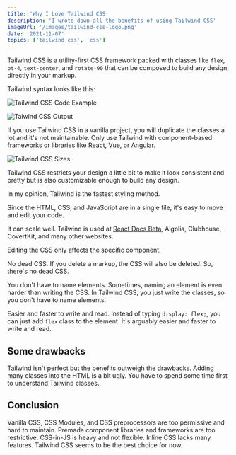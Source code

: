 ```yaml
---
title: 'Why I Love Tailwind CSS'
description: 'I wrote down all the benefits of using Tailwind CSS'
imageUrl: '/images/tailwind-css-logo.png'
date: '2021-11-07'
topics: ['tailwind css', 'css']
---
```


Tailwind CSS is a utility-first CSS framework packed with classes like `flex`, `pt-4`, `text-center`, and `rotate-90` that can be composed to build any design, directly in your markup.

Tailwind syntax looks like this:

![Tailwind CSS Code Example](/images/tailwind-css-code-example.png)

![Taiwind CSS Output](/images/tailwind-css-output.png)

If you use Tailwind CSS in a vanilla project, you will duplicate the classes a lot and it's not maintainable. Only use Tailwind with component-based frameworks or libraries like React, Vue, or Angular.

![Tailwind CSS Sizes](/images/tailwind-css-sizes.png)

Tailwind CSS restricts your design a little bit to make it look consistent and pretty but is also customizable enough to build any design.

In my opinion, Tailwind is the fastest styling method.

Since the HTML, CSS, and JavaScript are in a single file, it's easy to move and edit your code.

It can scale well. Tailwind is used at [React Docs Beta](https://beta.reactjs.org), Algolia, Clubhouse, CovertKit, and many other websites.

Editing the CSS only affects the specific component.

No dead CSS. If you delete a markup, the CSS will also be deleted. So, there's no dead CSS.

You don't have to name elements. Sometimes, naming an element is even harder than writing the CSS. In Tailwind CSS, you just write the classes, so you don't have to name elements.

Easier and faster to write and read. Instead of typing `display: flex;`, you can just add `flex` class to the element. It's arguably easier and faster to write and read.

## Some drawbacks

Tailwind isn't perfect but the benefits outweigh the drawbacks. Adding many classes into the HTML is a bit ugly. You have to spend some time first to understand Tailwind classes.

## Conclusion

Vanilla CSS, CSS Modules, and CSS preprocessors are too permissive and hard to maintain. Premade component libraries and frameworks are too restrictive. CSS-in-JS is heavy and not flexible. Inline CSS lacks many features. Tailwind CSS seems to be the best choice for now.
